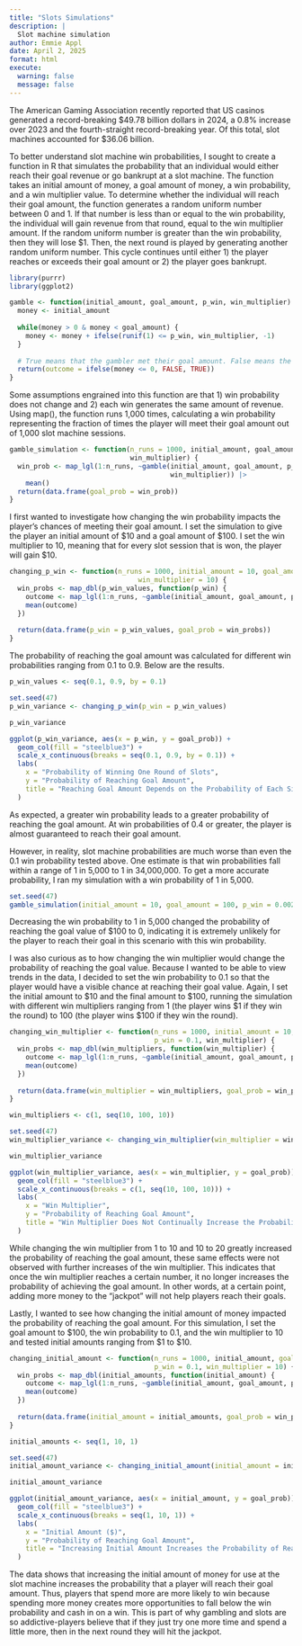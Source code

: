 ```yaml
---
title: "Slots Simulations"
description: |
  Slot machine simulation
author: Emmie Appl
date: April 2, 2025
format: html
execute:
  warning: false
  message: false
---
```


The American Gaming Association recently reported that US casinos generated a record-breaking \$49.78 billion dollars in 2024, a 0.8% increase over 2023 and the fourth-straight record-breaking year. Of this total, slot machines accounted for \$36.06 billion.

To better understand slot machine win probabilities, I sought to create a function in R that simulates the probability that an individual would either reach their goal revenue or go bankrupt at a slot machine. The function takes an initial amount of money, a goal amount of money, a win probability, and a win multiplier value. To determine whether the individual will reach their goal amount, the function generates a random uniform number between 0 and 1. If that number is less than or equal to the win probability, the individual will gain revenue from that round, equal to the win multiplier amount. If the random uniform number is greater than the win probability, then they will lose \$1. Then, the next round is played by generating another random uniform number. This cycle continues until either 1) the player reaches or exceeds their goal amount or 2) the player goes bankrupt.

```r
library(purrr)
library(ggplot2)

gamble <- function(initial_amount, goal_amount, p_win, win_multiplier) {
  money <- initial_amount
  
  while(money > 0 & money < goal_amount) {
    money <- money + ifelse(runif(1) <= p_win, win_multiplier, -1)
  }
  
  # True means that the gambler met their goal amount. False means the gambler went bankrupt.
  return(outcome = ifelse(money <= 0, FALSE, TRUE))
}
```

Some assumptions engrained into this function are that 1) win probability does not change and 2) each win generates the same amount of revenue. Using map(), the function runs 1,000 times, calculating a win probability representing the fraction of times the player will meet their goal amount out of 1,000 slot machine sessions.

```r

gamble_simulation <- function(n_runs = 1000, initial_amount, goal_amount, p_win,
                              win_multiplier) {
  win_prob <- map_lgl(1:n_runs, ~gamble(initial_amount, goal_amount, p_win,
                                        win_multiplier)) |>
    mean()
  return(data.frame(goal_prob = win_prob))
}
```

I first wanted to investigate how changing the win probability impacts the player's chances of meeting their goal amount. I set the simulation to give the player an initial amount of \$10 and a goal amount of \$100. I set the win multiplier to 10, meaning that for every slot session that is won, the player will gain \$10.

```r
changing_p_win <- function(n_runs = 1000, initial_amount = 10, goal_amount = 100, p_win,
                                win_multiplier = 10) {
  win_probs <- map_dbl(p_win_values, function(p_win) {
    outcome <- map_lgl(1:n_runs, ~gamble(initial_amount, goal_amount, p_win, win_multiplier))
    mean(outcome)
  })
  
  return(data.frame(p_win = p_win_values, goal_prob = win_probs))
}
```

The probability of reaching the goal amount was calculated for different win probabilities ranging from 0.1 to 0.9. Below are the results.

```r
p_win_values <- seq(0.1, 0.9, by = 0.1)

set.seed(47)
p_win_variance <- changing_p_win(p_win = p_win_values)

p_win_variance

ggplot(p_win_variance, aes(x = p_win, y = goal_prob)) +
  geom_col(fill = "steelblue3") +
  scale_x_continuous(breaks = seq(0.1, 0.9, by = 0.1)) +
  labs(
    x = "Probability of Winning One Round of Slots",
    y = "Probability of Reaching Goal Amount",
    title = "Reaching Goal Amount Depends on the Probability of Each Singular Round"
  )
```

As expected, a greater win probability leads to a greater probability of reaching the goal amount. At win probabilities of 0.4 or greater, the player is almost guaranteed to reach their goal amount.

However, in reality, slot machine probabilities are much worse than even the 0.1 win probability tested above. One estimate is that win probabilities fall within a range of 1 in 5,000 to 1 in 34,000,000. To get a more accurate probability, I ran my simulation with a win probability of 1 in 5,000.

```r
set.seed(47)
gamble_simulation(initial_amount = 10, goal_amount = 100, p_win = 0.002, win_multiplier = 10)
```

Decreasing the win probability to 1 in 5,000 changed the probability of reaching the goal value of \$100 to 0, indicating it is extremely unlikely for the player to reach their goal in this scenario with this win probability.

I was also curious as to how changing the win multiplier would change the probability of reaching the goal value. Because I wanted to be able to view trends in the data, I decided to set the win probability to 0.1 so that the player would have a visible chance at reaching their goal value. Again, I set the initial amount to \$10 and the final amount to \$100, running the simulation with different win multipliers ranging from 1 (the player wins \$1 if they win the round) to 100 (the player wins \$100 if they win the round).

```r
changing_win_multiplier <- function(n_runs = 1000, initial_amount = 10, goal_amount = 100,
                                    p_win = 0.1, win_multiplier) {
  win_probs <- map_dbl(win_multipliers, function(win_multiplier) {
    outcome <- map_lgl(1:n_runs, ~gamble(initial_amount, goal_amount, p_win, win_multiplier))
    mean(outcome)
  })
  
  return(data.frame(win_multiplier = win_multipliers, goal_prob = win_probs))
}
```

```r
win_multipliers <- c(1, seq(10, 100, 10))

set.seed(47)
win_multiplier_variance <- changing_win_multiplier(win_multiplier = win_multipliers)

win_multiplier_variance

ggplot(win_multiplier_variance, aes(x = win_multiplier, y = goal_prob)) +
  geom_col(fill = "steelblue3") +
  scale_x_continuous(breaks = c(1, seq(10, 100, 10))) +
  labs(
    x = "Win Multiplier",
    y = "Probability of Reaching Goal Amount",
    title = "Win Multiplier Does Not Continually Increase the Probability of Reaching Goal"
  )
```

While changing the win multiplier from 1 to 10 and 10 to 20 greatly increased the probability of reaching the goal amount, these same effects were not observed with further increases of the win multiplier. This indicates that once the win multiplier reaches a certain number, it no longer increases the probability of achieving the goal amount. In other words, at a certain point, adding more money to the "jackpot" will not help players reach their goals.

Lastly, I wanted to see how changing the initial amount of money impacted the probability of reaching the goal amount. For this simulation, I set the goal amount to \$100, the win probability to 0.1, and the win multiplier to 10 and tested initial amounts ranging from \$1 to \$10.

```r
changing_initial_amount <- function(n_runs = 1000, initial_amount, goal_amount = 100,
                                    p_win = 0.1, win_multiplier = 10) {
  win_probs <- map_dbl(initial_amounts, function(initial_amount) {
    outcome <- map_lgl(1:n_runs, ~gamble(initial_amount, goal_amount, p_win, win_multiplier))
    mean(outcome)
  })
  
  return(data.frame(initial_amount = initial_amounts, goal_prob = win_probs))
}
```

```r
initial_amounts <- seq(1, 10, 1)

set.seed(47)
initial_amount_variance <- changing_initial_amount(initial_amount = initial_amounts)

initial_amount_variance

ggplot(initial_amount_variance, aes(x = initial_amount, y = goal_prob)) +
  geom_col(fill = "steelblue3") +
  scale_x_continuous(breaks = seq(1, 10, 1)) +
  labs(
    x = "Initial Amount ($)",
    y = "Probability of Reaching Goal Amount",
    title = "Increasing Initial Amount Increases the Probability of Reaching Goal"
  )

```

The data shows that increasing the initial amount of money for use at the slot machine increases the probability that a player will reach their goal amount. Thus, players that spend more are more likely to win because spending more money creates more opportunities to fall below the win probability and cash in on a win. This is part of why gambling and slots are so addictive-players believe that if they just try one more time and spend a little more, then in the next round they will hit the jackpot.
